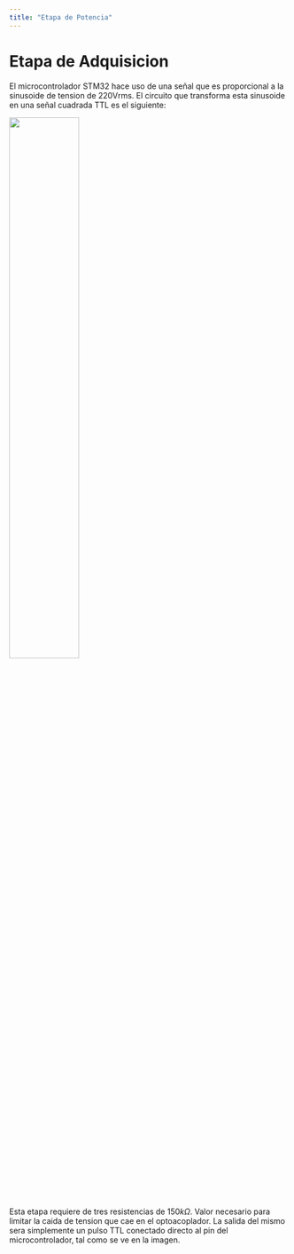 ```yaml
---
title: "Etapa de Potencia"
---
```


# Etapa de Adquisicion

El microcontrolador STM32 hace uso de una señal que es proporcional a la sinusoide de tension de 220Vrms. El circuito que transforma esta sinusoide en una señal cuadrada TTL es el siguiente:

![](/images/etapa_adquisicion.png){fig-align="center" width="50%"}

Esta etapa requiere de tres resistencias de $150k\Omega$. Valor necesario para limitar la caida de tension que cae en el optoacoplador. La salida del mismo sera simplemente un pulso TTL conectado directo al pin del microcontrolador, tal como se ve en la imagen.

